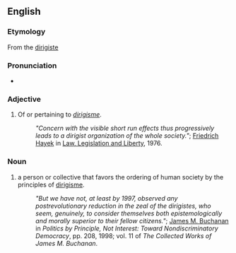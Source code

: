 ==English==

===Etymology===
From the {{etyl|fr|en}} [[dirigiste]]

===Pronunciation===
* {{IPA|/ˌdɪrɪˈʒɪst/}} {{a|UK}}
{{rfap|UK|UK}}
{{rfap|US|US}}

===Adjective===
{{en-adj}}

# Of or pertaining to ''[[dirigisme]]''.
#: ''"Concern with the visible short run effects thus progressively leads to a dirigist organization of the whole society."''; [[wikipedia:Friedrich Hayek|Friedrich Hayek]] in [[wikipedia:Law, Legislation and Liberty|Law, Legislation and Liberty]], 1976.

===Noun===
{{en-noun|es}}

# a person or collective that favors the ordering of human society by the principles of [[dirigisme]].
#: ''"But we have not, at least by 1997, observed any postrevolutionary reduction in the zeal of the dirigistes, who seem, genuinely, to consider themselves both epistemologically and morally superior to their fellow citizens."''; [[wikipedia:James M. Buchanan|James M. Buchanan]] in ''Politics by Principle, Not Interest: Toward Nondiscriminatory Democracy'', pp. 208, 1998; vol. 11 of ''The Collected Works of James M. Buchanan''.
